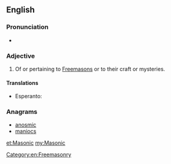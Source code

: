 {{also|masonic}}
==English==

===Pronunciation===
* {{IPA|/məˈsɑnɪk/|/meɪˈsɑnɪk/|lang=en}}

===Adjective===
{{en-adj|-}}

# Of or pertaining to [[Freemason]]s or to their craft or mysteries.

====Translations====
{{trans-top}}
* Esperanto: {{t-|eo|framasona}}
{{trans-bottom}}

===Anagrams===
* [[anosmic#English|anosmic]]
* [[maniocs#English|maniocs]]

[[Category:en:Freemasonry]]

[[et:Masonic]]
[[my:Masonic]]